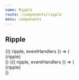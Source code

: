 ```yaml
---
name: Ripple
route: /components/ripple
menu: components
---
```



## Ripple

<Playground>
  <Row>
    <Ripple dark>
      {({ ripple, eventHandlers }) => (
        <div {...eventHandlers} style={{ position: 'relative', overflow: 'hidden', border: '1px solid whitesmoke', height: '100px', width: '360px'}}>
          {ripple}
        </div>
      )}
    </Ripple>
  </Row>
  <Row>
    <Ripple>
      {({ ripple, eventHandlers }) => (
        <div {...eventHandlers} style={{ position: 'relative', overflow: 'hidden', background: '#333', height: '100px', width: '360px'}}>
          {ripple}
        </div>
      )}
    </Ripple>
  </Row>
</Playground>